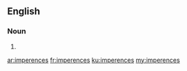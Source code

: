 ==English==

===Noun===
{{head|en}}

# {{plural of|imperence}}

[[ar:imperences]]
[[fr:imperences]]
[[ku:imperences]]
[[my:imperences]]